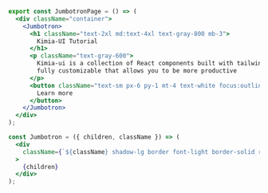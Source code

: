 ```jsx
export const JumbotronPage = () => (
  <div className="container">
    <Jumbotron>
      <h1 className="text-2xl md:text-4xl text-gray-800 mb-3">
        Kimia-UI Tutorial
      </h1>
      <p className="text-gray-600">
        Kimia-ui is a collection of React components built with tailwindcss and
        fully customizable that allows you to be more productive
      </p>
      <button className="text-sm px-6 py-1 mt-4 text-white focus:outline-none bg-blue-500">
        Learn more
      </button>
    </Jumbotron>
  </div>
);

const Jumbotron = ({ children, className }) => (
  <div
    className={`${className} shadow-lg border font-light border-solid rounded-sm py-12 px-8 mb-8`}
  >
    {children}
  </div>
);
```
